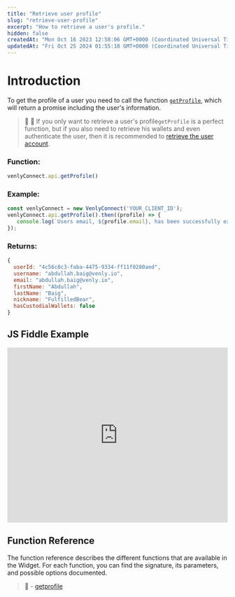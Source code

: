 ```yaml
---
title: "Retrieve user profile"
slug: "retrieve-user-profile"
excerpt: "How to retrieve a user's profile."
hidden: false
createdAt: "Mon Oct 16 2023 12:58:06 GMT+0000 (Coordinated Universal Time)"
updatedAt: "Fri Oct 25 2024 01:55:18 GMT+0000 (Coordinated Universal Time)"
---
```

# Introduction

To get the profile of a user you need to call the function [`getProfile`](https://venly.readme.io/docs/getprofile), which will return a promise including the user's information.

> 📘 🧙 If you only want to retrieve a user's profile`getProfile` is a perfect function, but if you also need to retrieve his wallets and even authenticate the user, then it is recommended to [retrieve the user account](https://venly.readme.io/docs/retrieve-a-user-account).

### Function:

```javascript
venlyConnect.api.getProfile()
```

### Example:

```javascript
const venlyConnect = new VenlyConnect('YOUR_CLIENT_ID'); 
venlyConnect.api.getProfile().then((profile) => {
   console.log(`Users email, ${profile.email}, has been successfully executed!`);
});
```

### Returns:

```javascript
{
  userId: "4c56c8c3-faba-4475-9334-ff11f0280aed",
  username: "abdullah.baig@venly.io",
  email: "abdullah.baig@venly.io",
  firstName: "Abdullah",
  lastName: "Baig",
  nickname: "FulfilledBear",
  hasCustodialWallets: false
}
```

## JS Fiddle Example

<iframe src="https://jsfiddle.net/abdullah066/buz9raev/embedded/" width="100%" height="400" frameborder="0"></iframe>


## Function Reference

The function reference describes the different functions that are available in the Widget. For each function, you can find the signature, its parameters, and possible options documented.

> 📘 - [getprofile](https://venly.readme.io/docs/getprofile)
